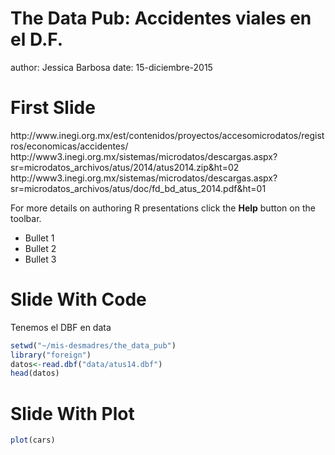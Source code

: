 The Data Pub: Accidentes viales en el D.F.
========================================================
author: Jessica Barbosa 
date: 15-diciembre-2015

First Slide
========================================================

http://www.inegi.org.mx/est/contenidos/proyectos/accesomicrodatos/registros/economicas/accidentes/
http://www3.inegi.org.mx/sistemas/microdatos/descargas.aspx?sr=microdatos_archivos/atus/2014/atus2014.zip&ht=02
http://www3.inegi.org.mx/sistemas/microdatos/descargas.aspx?sr=microdatos_archivos/atus/doc/fd_bd_atus_2014.pdf&ht=01

For more details on authoring R presentations click the
**Help** button on the toolbar.

- Bullet 1
- Bullet 2
- Bullet 3

Slide With Code
========================================================

Tenemos el DBF en data

```r
setwd("~/mis-desmadres/the_data_pub")
library("foreign")
datos<-read.dbf("data/atus14.dbf")
head(datos)
```

Slide With Plot
========================================================

```r
plot(cars)
```
